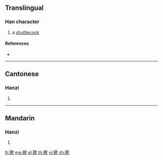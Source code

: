 ==Translingual==

===Han character===
{{Han char|rn=82|rad=毛|as=09|sn=13|four=25714|canj=HUNKQ}}

# a [[shuttlecock]]

====References====
* {{Han ref|kx=0595.130|dkj=16909|dj=0986.390|hdz=32001.050|uh=6BFD|ud=27645|bh=B7B7|bd=47031}}

----

==Cantonese==

===Hanzi===
{{yue-hanzi|jyut=|y=gin3, yin2}}

# {{defn|lang=yue|sort=毛09}}

----

==Mandarin==

===Hanzi===
{{cmn-hanzi|pin=[[jiàn]] ([[jian4]])|wg=chien<sup>4</sup>}}

# {{defn|lang=cmn|sort=毛09}}

[[fr:毽]]
[[mg:毽]]
[[pl:毽]]
[[th:毽]]
[[vi:毽]]
[[zh:毽]]
